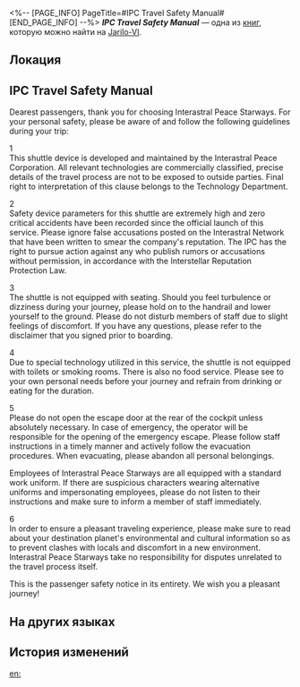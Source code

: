 <%-- [PAGE_INFO]
PageTitle=#IPC Travel Safety Manual#
[END_PAGE_INFO] --%>
{{Дополнить}}
{{Книга Инфобокс
|id           = 259
|partIds      = 190508
|Название     = ''IPC Travel Safety Manual''
|Изображение  = Иконка Книга.png
|Мир          = Jarilo-VI
|Томов        = 1
|Автор        = <!--нужно добавить-->
|Описание     = The Interastral Peace Corporation's safety instructions for its shuttles. A number of strict rules have been outlined.
|Том1         = {{tx}}
|Источник1    = {{tx|Отсутствует источник}}
|Персонажи    = 
|Фракции      = Interastral Peace Corporation; Technology Department
}}
'''''IPC Travel Safety Manual''''' — одна из [[Книги|книг]], которую можно найти на [[Jarilo-VI]].

==Локация==
{{Отметка карты|<!--название карты-->|<!--id отметки-->}}

==IPC Travel Safety Manual==
{{Размер|+2|<div align="center">Passenger Safety Notice</div>}}

Dearest passengers, thank you for choosing Interastral Peace Starways. For your personal safety, please be aware of and follow the following guidelines during your trip:

1<br />
This shuttle device is developed and maintained by the Interastral Peace Corporation. All relevant technologies are commercially classified, precise details of the travel process are not to be exposed to outside parties. Final right to interpretation of this clause belongs to the Technology Department.

2<br />
Safety device parameters for this shuttle are extremely high and zero critical accidents have been recorded since the official launch of this service. Please ignore false accusations posted on the Interastral Network that have been written to smear the company's reputation. The IPC has the right to pursue action against any who publish rumors or accusations without permission, in accordance with the Interstellar Reputation Protection Law.

3<br />
The shuttle is not equipped with seating. Should you feel turbulence or dizziness during your journey, please hold on to the handrail and lower yourself to the ground. Please do not disturb members of staff due to slight feelings of discomfort. If you have any questions, please refer to the disclaimer that you signed prior to boarding.

4<br />
Due to special technology utilized in this service, the shuttle is not equipped with toilets or smoking rooms. There is also no food service. Please see to your own personal needs before your journey and refrain from drinking or eating for the duration.

5<br />
Please do not open the escape door at the rear of the cockpit unless absolutely necessary. In case of emergency, the operator will be responsible for the opening of the emergency escape. Please follow staff instructions in a timely manner and actively follow the evacuation procedures. When evacuating, please abandon all personal belongings.

Employees of Interastral Peace Starways are all equipped with a standard work uniform. If there are suspicious characters wearing alternative uniforms and impersonating employees, please do not listen to their instructions and make sure to inform a member of staff immediately.

6<br />
In order to ensure a pleasant traveling experience, please make sure to read about your destination planet's environmental and cultural information so as to prevent clashes with locals and discomfort in a new environment. Interastral Peace Starways take no responsibility for disputes unrelated to the travel process itself.

This is the passenger safety notice in its entirety. We wish you a pleasant journey!

==На других языках==
{{На других языках
|en   = ''IPC Travel Safety Manual''
|zhs  = 公司出行安全手册
|zht  = 公司旅遊安全手冊
|ja   = カンパニー出航安全マニュアル
|ko   = 컴퍼니 출장 안전 매뉴얼
|es   = Manual de seguridad para viajes de la Corporación
|fr   = ''Manuel de sécurité en voyage de la CPI''
|ru   = Инструкция по безопасности КММ
|th   = คู่มือความปลอดภัยในการเดินทาง ขององค์กร
|vi   = Sổ Tay An Toàn Hành Trình Công Ty
|de   = Handbuch zur Reisesicherheit der IFK
|id   = Panduan Keselamatan Perjalanan IPC
|pt   = "Manual de Segurança de Viagem da CPI"
}}

==История изменений==
{{История изменений|3.5}}

[[en:]]